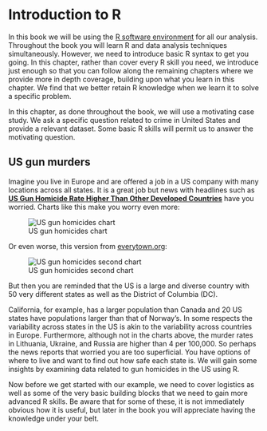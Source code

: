 # Introduction to R

In this book we will be using the
[R software environment](https://cran.r-project.org/) for all our
analysis. Throughout the book you will learn R and data analysis techniques simultaneously. However, we need to introduce basic R syntax to get you going. In this chapter, rather than cover every R skill you need, we introduce just enough so that you can follow along the remaining chapters where we provide more in depth coverage, building upon what you learn in this chapter. We find that we better retain R knowledge when we learn it to solve a specific problem.

In this chapter, as done throughout the book, we will use a motivating case study. We ask a specific question related to crime in United States and provide a relevant dataset. Some basic R skills will permit us to answer the motivating question. 


## US gun murders

Imagine you live in Europe and are offered a job in a US company with many locations across all states. It is a great job but news with headlines such as [**US Gun Homicide Rate Higher Than Other Developed Countries**](http://abcnews.go.com/blogs/headlines/2012/12/us-gun-ownership-homicide-rate-higher-than-other-developed-countries/) have you worried. Charts like this make you worry even more:

![US gun homicides chart](http://abcnews.go.com/images/International/homocides_g8_countries_640x360_wmain.jpg)

Or even worse, this version from [everytown.org](https://everytownresearch.org/us-gun-violence-trends/):

![US gun homicides second chart](https://everytownresearch.org/wp-content/uploads/2016/07/GunTrends_murders_per_1000.png)

But then you are reminded that the US is a large and diverse country with 50 very different states as well as the District of Columbia (DC). 
 
<!-- Picture of US states --> 

California, for example, has a larger population than Canada and 20 US states have populations larger than that of Norway's. In some respects the variability across states in the US is akin to the variability across countries in Europe. Furthermore, although not in the charts above, the murder rates in Lithuania, Ukraine, and Russia are higher than 4 per 100,000. So perhaps the news reports that worried you are too superficial. You have options of where to live and want to find out how safe each state is. We will gain some insights by examining data related to gun homicides in the US using R. 

Now before we get started with our example, we need to cover logistics as well as some of the very basic building blocks that we need to gain more advanced R skills. Be aware that for some of these, it is not immediately obvious how it is useful, but later in the book you will appreciate having the knowledge under your belt.


